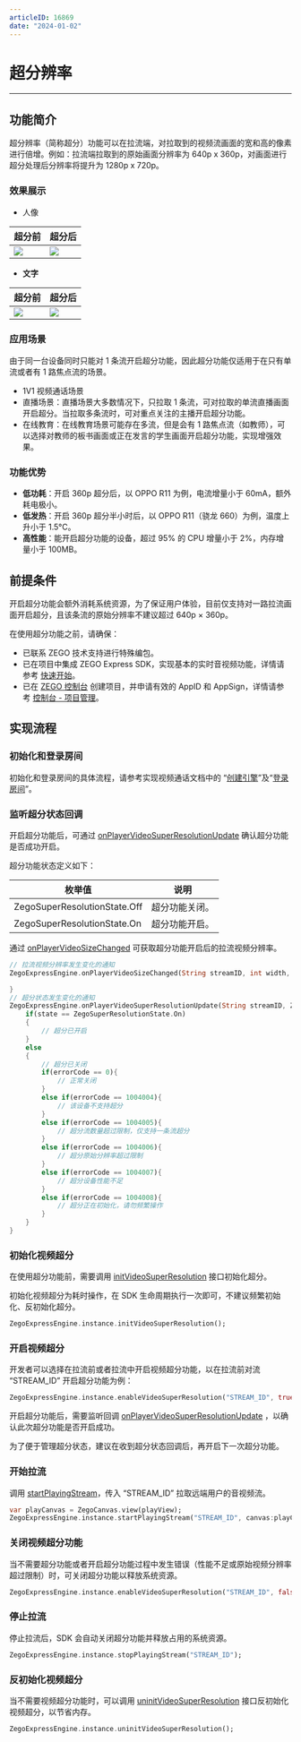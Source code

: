```yaml
---
articleID: 16869
date: "2024-01-02"
---
```

# 超分辨率

- - -

## 功能简介

超分辨率（简称超分）功能可以在拉流端，对拉取到的视频流画面的宽和高的像素进行倍增。例如：拉流端拉取到的原始画面分辨率为 640p x 360p，对画面进行超分处理后分辨率将提升为 1280p x 720p。


### 效果展示

- 人像

|超分前|超分后|
|-|-|
|<Frame width="512" height="auto" caption=""><img src="https://doc-media.zego.im/sdk-doc/Pics/VideoSuperResolution/portrait_360.jpg" /></Frame>| <Frame width="512" height="auto" caption=""><img src="https://doc-media.zego.im/sdk-doc/Pics/VideoSuperResolution/portrait_720.jpg" /></Frame>|




- **文字**

|超分前|超分后|
|-|-|
|<Frame width="512" height="auto" caption=""><img src="https://doc-media.zego.im/sdk-doc/Pics/VideoSuperResolution/text_360.jpg" /></Frame>| <Frame width="512" height="auto" caption=""><img src="https://doc-media.zego.im/sdk-doc/Pics/VideoSuperResolution/text_720.jpg" /></Frame>|



### 应用场景

<Warning title="注意">
由于同一台设备同时只能对 1 条流开启超分功能，因此超分功能仅适用于在只有单流或者有 1 路焦点流的场景。
</Warning>

- 1V1 视频通话场景
- 直播场景：直播场景大多数情况下，只拉取 1 条流，可对拉取的单流直播画面开启超分。当拉取多条流时，可对重点关注的主播开启超分功能。
- 在线教育：在线教育场景可能存在多流，但是会有 1 路焦点流（如教师），可以选择对教师的板书画面或正在发言的学生画面开启超分功能，实现增强效果。

### 功能优势

- **低功耗**：开启 360p 超分后，以 OPPO R11 为例，电流增量小于 60mA，额外耗电极小。
- **低发热**：开启 360p 超分半小时后，以 OPPO R11（骁龙 660）为例，温度上升小于 1.5°C。
- **高性能**：能开启超分功能的设备，超过 95% 的 CPU 增量小于 2%，内存增量小于 100MB。



## 前提条件

<Warning title="注意">


开启超分功能会额外消耗系统资源，为了保证用户体验，目前仅支持对一路拉流画面开启超分，且该条流的原始分辨率不建议超过 640p × 360p。


</Warning>



在使用超分功能之前，请确保：

- 已联系 ZEGO 技术支持进行特殊编包。
- 已在项目中集成 ZEGO Express SDK，实现基本的实时音视频功能，详情请参考 [快速开始](/real-time-video-android-java/quick-start/integrating-sdk)。
- 已在 [ZEGO 控制台](https://console.zego.im) 创建项目，并申请有效的 AppID 和 AppSign，详情请参考 [控制台 - 项目管理](/console-old/project-management)。


## 实现流程

### 初始化和登录房间

初始化和登录房间的具体流程，请参考实现视频通话文档中的 “[创建引擎](!Integration/Solution_Implementation#创建引擎)”及“[登录房间](!Integration/Solution_Implementation#登录房间)”。

### 监听超分状态回调

开启超分功能后，可通过 [onPlayerVideoSuperResolutionUpdate](https://doc-zh.zego.im/unique-api/express-video-sdk/zh/dart_flutter/zego_express_engine/ZegoExpressEngine/onPlayerVideoSuperResolutionUpdate.html) 确认超分功能是否成功开启。

超分功能状态定义如下：

|枚举值|说明|
|-|-|
|ZegoSuperResolutionState.Off| 超分功能关闭。|
|ZegoSuperResolutionState.On|超分功能开启。|

通过 [onPlayerVideoSizeChanged](https://doc-zh.zego.im/unique-api/express-video-sdk/zh/dart_flutter/zego_express_engine/ZegoExpressEngine/onPlayerVideoSizeChanged.html) 可获取超分功能开启后的拉流视频分辨率。

```dart
// 拉流视频分辨率发生变化的通知
ZegoExpressEngine.onPlayerVideoSizeChanged(String streamID, int width, int height) {

}
// 超分状态发生变化的通知
ZegoExpressEngine.onPlayerVideoSuperResolutionUpdate(String streamID, ZegoSuperResolutionState state, int errorCode) {
    if(state == ZegoSuperResolutionState.On)
    {
        // 超分已开启
    }
    else
    {
        // 超分已关闭
        if(errorCode == 0){
            // 正常关闭
        }
        else if(errorCode == 1004004){
            // 该设备不支持超分
        }
        else if(errorCode == 1004005){
            // 超分流数量超过限制，仅支持一条流超分
        }
        else if(errorCode == 1004006){
            // 超分原始分辨率超过限制
        }
        else if(errorCode == 1004007){
            // 超分设备性能不足
        }
        else if(errorCode == 1004008){
            // 超分正在初始化，请勿频繁操作
        }
    }
}
```

### 初始化视频超分

在使用超分功能前，需要调用 [initVideoSuperResolution](https://doc-zh.zego.im/unique-api/express-video-sdk/zh/dart_flutter/zego_express_engine/ZegoExpressEnginePlayer/initVideoSuperResolution.html) 接口初始化超分。

<Warning title="注意">

初始化视频超分为耗时操作，在 SDK 生命周期执行一次即可，不建议频繁初始化、反初始化超分。

</Warning>



```dart
ZegoExpressEngine.instance.initVideoSuperResolution();
```

### 开启视频超分

开发者可以选择在拉流前或者拉流中开启视频超分功能，以在拉流前对流 “STREAM_ID” 开启超分功能为例：

```dart
ZegoExpressEngine.instance.enableVideoSuperResolution("STREAM_ID", true);
```

开启超分功能后，需要监听回调 [onPlayerVideoSuperResolutionUpdate](https://doc-zh.zego.im/unique-api/express-video-sdk/zh/dart_flutter/zego_express_engine/ZegoExpressEngine/onPlayerVideoSuperResolutionUpdate.html) ，以确认此次超分功能是否开启成功。

<Warning title="注意">

为了便于管理超分状态，建议在收到超分状态回调后，再开启下一次超分功能。

</Warning>



### 开始拉流

调用 [startPlayingStream](https://doc-zh.zego.im/unique-api/express-video-sdk/zh/dart_flutter/zego_express_engine/ZegoExpressEnginePlayer/startPlayingStream.html)，传入 “STREAM_ID” 拉取远端用户的音视频流。

```dart
var playCanvas = ZegoCanvas.view(playView);
ZegoExpressEngine.instance.startPlayingStream("STREAM_ID", canvas:playCanvas);
```

### 关闭视频超分功能

当不需要超分功能或者开启超分功能过程中发生错误（性能不足或原始视频分辨率超过限制）时，可关闭超分功能以释放系统资源。

```dart
ZegoExpressEngine.instance.enableVideoSuperResolution("STREAM_ID", false);
```

### 停止拉流

停止拉流后，SDK 会自动关闭超分功能并释放占用的系统资源。

```dart
ZegoExpressEngine.instance.stopPlayingStream("STREAM_ID");
```

### 反初始化视频超分

当不需要视频超分功能时，可以调用 [uninitVideoSuperResolution](https://doc-zh.zego.im/unique-api/express-video-sdk/zh/dart_flutter/zego_express_engine/ZegoExpressEnginePlayer/uninitVideoSuperResolution.html) 接口反初始化视频超分，以节省内存。

```dart
ZegoExpressEngine.instance.uninitVideoSuperResolution();
```
